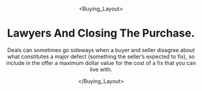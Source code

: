 

<Header />

<Buying_Layout>

# Lawyers And Closing The Purchase.
Deals can sometimes go sideways when a buyer and seller disagree about what constitutes a major defect (something the seller’s expected to fix), so include in the offer a maximum dollar value for the cost of a fix that you can live with.





</Buying_Layout>

<Footer />
